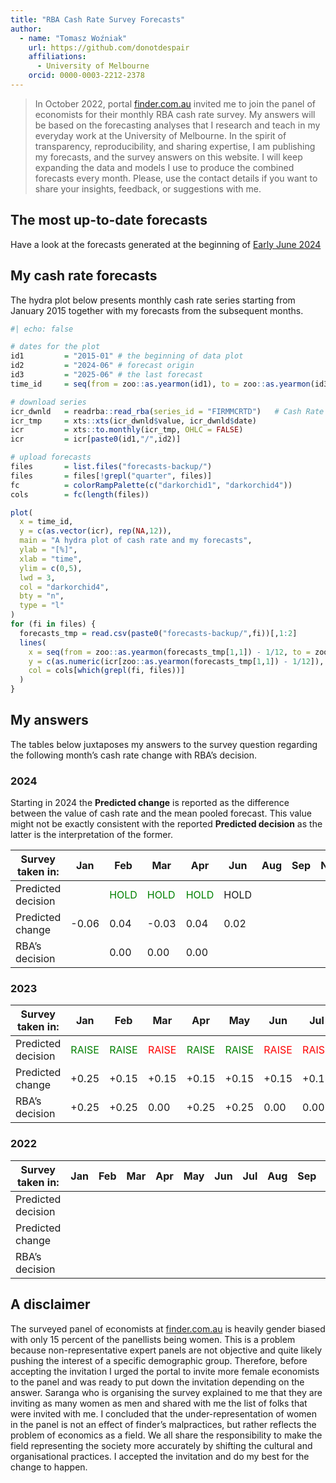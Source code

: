 ```yaml
---
title: "RBA Cash Rate Survey Forecasts"
author: 
  - name: "Tomasz Woźniak"
    url: https://github.com/donotdespair
    affiliations:
      - University of Melbourne
    orcid: 0000-0003-2212-2378
---
```


> In October 2022, portal [finder.com.au](https://www.finder.com.au/rba-cash-rate) invited me to join the panel of economists for their monthly RBA cash rate survey. My answers will be based on the forecasting analyses that I research and teach in my everyday work at the University of Melbourne. In the spirit of transparency, reproducibility, and sharing expertise, I am publishing my forecasts, and the survey answers on this website. I will keep expanding the data and models I use to produce the combined forecasts every month. Please, use the contact details if you want to share your insights, feedback, or suggestions with me.

## The most up-to-date forecasts

Have a look at the forecasts generated at the beginning of [Early June 2024](2024_06.qmd)

## My cash rate forecasts

The hydra plot below presents monthly cash rate series starting from January 2015 together with my forecasts from the subsequent months.

```r
#| echo: false

# dates for the plot
id1         = "2015-01" # the beginning of data plot
id2         = "2024-06" # forecast origin
id3         = "2025-06" # the last forecast
time_id     = seq(from = zoo::as.yearmon(id1), to = zoo::as.yearmon(id3), by = 1/12)

# download series
icr_dwnld   = readrba::read_rba(series_id = "FIRMMCRTD")   # Cash Rate Target
icr_tmp     = xts::xts(icr_dwnld$value, icr_dwnld$date)
icr         = xts::to.monthly(icr_tmp, OHLC = FALSE)
icr         = icr[paste0(id1,"/",id2)]

# upload forecasts
files       = list.files("forecasts-backup/")
files       = files[!grepl("quarter", files)]
fc          = colorRampPalette(c("darkorchid1", "darkorchid4"))
cols        = fc(length(files))

plot(
  x = time_id, 
  y = c(as.vector(icr), rep(NA,12)), 
  main = "A hydra plot of cash rate and my forecasts",
  ylab = "[%]", 
  xlab = "time", 
  ylim = c(0,5),
  lwd = 3, 
  col = "darkorchid4",
  bty = "n", 
  type = "l"
)
for (fi in files) {
  forecasts_tmp = read.csv(paste0("forecasts-backup/",fi))[,1:2]
  lines( 
    x = seq(from = zoo::as.yearmon(forecasts_tmp[1,1]) - 1/12, to = zoo::as.yearmon(tail(forecasts_tmp[,1], 1)), by = 1/12),
    y = c(as.numeric(icr[zoo::as.yearmon(forecasts_tmp[1,1]) - 1/12]), forecasts_tmp[,2]),
    col = cols[which(grepl(fi, files))]
  )
}

```

## My answers

The tables below juxtaposes my answers to the survey question regarding the following month's cash rate change with RBA's decision.

### 2024

Starting in 2024 the **Predicted change** is reported as the difference between the value of cash rate and the mean pooled forecast. This value might not be exactly consistent with the reported **Predicted decision** as the latter is the interpretation of the former.

| Survey taken in:   | Jan   | Feb                             | Mar                             | Apr                             | Jun  | Aug | Sep | Nov | Dec |
|-------|-------|-------|-------|-------|-------|-------|-------|-------|-------|
| Predicted decision |       | <font color="green">HOLD</font> | <font color="green">HOLD</font> | <font color="green">HOLD</font> | HOLD |     |     |     |     |
| Predicted change   | -0.06 | 0.04                            | -0.03                           | 0.04                            | 0.02 |     |     |     |     |
| RBA's decision     |       | 0.00                            | 0.00                            | 0.00                            |      |     |     |     |     |

### 2023

| Survey taken in:   | Jan                              | Feb                              | Mar                            | Apr                              | May                              | Jun                            | Jul                            | Aug                             | Sep                             | Oct                           | Nov                             |
|------|------|------|------|------|------|------|------|------|------|------|------|
| Predicted decision | <font color="green">RAISE</font> | <font color="green">RAISE</font> | <font color="red">RAISE</font> | <font color="green">RAISE</font> | <font color="green">RAISE</font> | <font color="red">RAISE</font> | <font color="red">RAISE</font> | <font color="green">HOLD</font> | <font color="green">HOLD</font> | <font color="red">HOLD</font> | <font color="green">HOLD</font> |
| Predicted change   | +0.25                            | +0.15                            | +0.15                          | +0.15                            | +0.15                            | +0.15                          | +0.15                          | 0.00                            | 0.00                            | 0.00                          | 0.00                            |
| RBA's decision     | +0.25                            | +0.25                            | 0.00                           | +0.25                            | +0.25                            | 0.00                           | 0.00                           | 0.00                            | 0.00                            | +0.25                         | 0.00                            |

### 2022

| Survey taken in:   | Jan | Feb | Mar | Apr | May | Jun | Jul | Aug | Sep | Oct                              | Nov                              |
|------|------|------|------|------|------|------|------|------|------|------|------|
| Predicted decision |     |     |     |     |     |     |     |     |     | <font color="green">RAISE</font> | <font color="green">RAISE</font> |
| Predicted change   |     |     |     |     |     |     |     |     |     | +0.5                             | +0.25                            |
| RBA's decision     |     |     |     |     |     |     |     |     |     | +0.25                            | +0.25                            |

## A disclaimer

The surveyed panel of economists at [finder.com.au](https://www.finder.com.au/rba-cash-rate) is heavily gender biased with only 15 percent of the panellists being women. This is a problem because non-representative expert panels are not objective and quite likely pushing the interest of a specific demographic group. Therefore, before accepting the invitation I urged the portal to invite more female economists to the panel and was ready to put down the invitation depending on the answer. Saranga who is organising the survey explained to me that they are inviting as many women as men and shared with me the list of folks that were invited with me. I concluded that the under-representation of women in the panel is not an effect of finder's malpractices, but rather reflects the problem of economics as a field. We all share the responsibility to make the field representing the society more accurately by shifting the cultural and organisational practices. I accepted the invitation and do my best for the change to happen.
